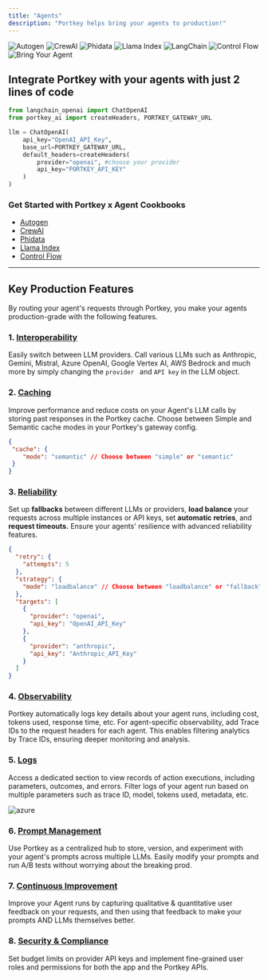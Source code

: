 ```yaml
---
title: "Agents"
description: "Portkey helps bring your agents to production!"
---
```

<CardGroup cols={3}>
  <Card title="Autogen" href="/integrations/agents/autogen">
    <img src="/images/autogen/autogen.jpg" alt="Autogen" />
  </Card>

  <Card title="CrewAI" href="/integrations/agents/crewai">
    <img src="/images/autogen/crew-ai.avif" alt="CrewAI" />
  </Card>

  <Card title="Phidata" href="/integrations/agents/phidata">
    <img src="/images/autogen/phidata.jpg" alt="Phidata" />
  </Card>

  <Card title="Llama Index" href="/integrations/agents/llama-agents">
    <img src="/images/autogen/llama-a.jpg" alt="Llama Index" />
  </Card>

  <Card title="LangChain" href="/integrations/agents/langchain-agents">
    <img src="/images/autogen/langchain-a.avif" alt="LangChain" />
  </Card>

  <Card title="Control Flow" href="/integrations/agents/control-flow">
    <img src="/images/autogen/control-flow.avif" alt="Control Flow" />
  </Card>

  <Card title="Bring Your Agent" href="/integrations/agents/bring-your-own-agents">
    <img src="/images/autogen/bya.avif" alt="Bring Your Agent" />
  </Card>
</CardGroup>



## Integrate Portkey with your agents with just 2 lines of code

```py Langchain
from langchain_openai import ChatOpenAI
from portkey_ai import createHeaders, PORTKEY_GATEWAY_URL

llm = ChatOpenAI(
    api_key="OpenAI_API_Key",
    base_url=PORTKEY_GATEWAY_URL,
    default_headers=createHeaders(
        provider="openai", #choose your provider
        api_key="PORTKEY_API_KEY"
    )
)
```

### Get Started with Portkey x Agent Cookbooks

* [Autogen](https://dub.sh/Autogen-docs)
* [CrewAI](https://git.new/crewAI-docs)
* [Phidata](https://dub.sh/Phidata-docs)
* [Llama Index ](https://git.new/llama-agents)
* [Control Flow](https://dub.sh/Control-Flow-docs)

***

## Key Production Features

By routing your agent's requests through Portkey, you make your agents production-grade with the following features.

### 1\. [Interoperability](/product/ai-gateway/universal-api)

Easily switch between LLM providers. Call various LLMs such as Anthropic, Gemini, Mistral, Azure OpenAI, Google Vertex AI, AWS Bedrock and much more by simply changing the `provider ` and `API key` in the LLM object.

### 2\. [Caching](/product/ai-gateway/cache-simple-and-semantic)

Improve performance and reduce costs on your Agent's LLM calls by storing past responses in the Portkey cache. Choose between Simple and Semantic cache modes in your Portkey's gateway config.


```json
{
 "cache": {
    "mode": "semantic" // Choose between "simple" or "semantic"
 }
}
```

### 3\. [Reliability](/product/ai-gateway)

Set up **fallbacks** between different LLMs or providers, **load balance** your requests across multiple instances or API keys, set **automatic retries**, and **request timeouts.** Ensure your agents' resilience with advanced reliability features.

```json
{
  "retry": {
    "attempts": 5
  },
  "strategy": {
    "mode": "loadbalance" // Choose between "loadbalance" or "fallback"
  },
  "targets": [
    {
      "provider": "openai",
      "api_key": "OpenAI_API_Key"
    },
    {
      "provider": "anthropic",
      "api_key": "Anthropic_API_Key"
    }
  ]
}
```

### 4\. [Observability](/product/observability)

Portkey automatically logs key details about your agent runs, including cost, tokens used, response time, etc. For agent-specific observability, add Trace IDs to the request headers for each agent. This enables filtering analytics by Trace IDs, ensuring deeper monitoring and analysis.

### 5\. [Logs](/product/observability/logs)

Access a dedicated section to view records of action executions, including parameters, outcomes, and errors. Filter logs of your agent run based on multiple parameters such as trace ID, model, tokens used, metadata, etc.

<Frame>
<img src="/images/autogen/autogen-1.gif" alt="azure" />
</Frame>

### 6\. [Prompt Management](/product/prompt-library)

Use Portkey as a centralized hub to store, version, and experiment with your agent's prompts across multiple LLMs. Easily modify your prompts and run A/B tests without worrying about the breaking prod.

### 7\. [Continuous Improvement](/product/observability/feedback)

Improve your Agent runs by capturing qualitative & quantitative user feedback on your requests, and then using that feedback to make your prompts AND LLMs themselves better.

### 8\. [Security & Compliance](/product/enterprise-offering/security-portkey)

Set budget limits on provider API keys and implement fine-grained user roles and permissions for both the app and the Portkey APIs.
